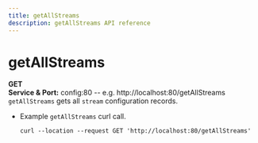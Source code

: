 ```yaml
---
title: getAllStreams
description: getAllStreams API reference
---
```


# getAllStreams
**GET**  
**Service & Port:** config:80 -- e.g. http://localhost:80/getAllStreams  
`getAllStreams` gets all `stream` configuration records.
  * Example `getAllStreams` curl call.  
    ```
    curl --location --request GET 'http://localhost:80/getAllStreams'
    ```
